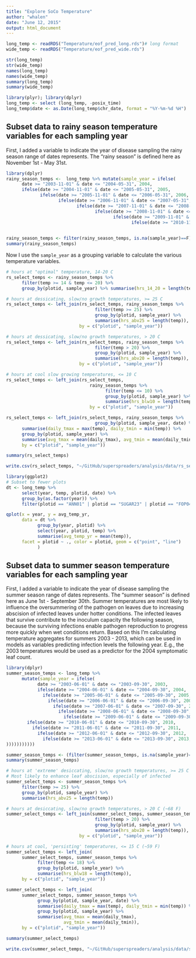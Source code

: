```yaml
---
title: "Explore SoCo Temperature"
author: "whalen"
date: "June 12, 2015"
output: html_document
---
```


```r
long_temp <- readRDS("Temperature/eof_pred_long.rds")# long format
wide_temp <- readRDS("Temperature/eof_pred_wide.rds")
```

```r
str(long_temp)
str(wide_temp)
names(long_temp)
names(wide_temp)
summary(long_temp)
summary(wide_temp)

library(plyr); library(dplyr)
long_temp <- select (long_temp, -posix_time)
long_temp$date <- as.Date(long_temp$chr_date, format = "%Y-%m-%d %H")
```


## Subset data to rainy season temperature variables for each sampling year

First, I added a variable to indicate the year of disease sampling the rainy season range of dates represents. The "rainy season" is defined here as November 1st - May 31st.

```r
library(dplyr)
rainy_season_temps <-  long_temp %>% mutate(sample_year = ifelse(
      date >= "2003-11-01" & date <= "2004-05-31", 2004, 
      ifelse(date >= "2004-11-01" & date <= "2005-05-31", 2005,
             ifelse(date >= "2005-11-01" & date <= "2006-05-31", 2006,
                    ifelse(date >= "2006-11-01" & date <= "2007-05-31", 2007,
                           ifelse(date >= "2007-11-01" & date <= "2008-05-31", 2008,
                                  ifelse(date >= "2008-11-01" & date <= "2009-05-31", 2009,
                                         ifelse(date >= "2009-11-01" & date <= "2010-05-31", 2010,
                                                ifelse(date >= "2010-11-01" & date <= "2011-05-31", 2011, ifelse(date >= "2011-11-01" & date <= "2012-05-31", 2012,
                                                                                                           ifelse(date >= "2013-11-01" & date <= "2014-05-31", 2014, NA)))))))))))

rainy_season_temps <- filter(rainy_season_temps, is.na(sample_year)==F)
summary(rainy_season_temps)
```

Now I use the `sample_year` as a grouping variable to calculate the various temperature variables.

```r
# hours at "optimal" temperature, 14-20 C
rs_select_temps <- rainy_season_temps %>% 
      filter(temp >= 14 & temp <= 20) %>% 
      group_by(plotid, sample_year) %>% summarise(hrs_14_20 = length(temp))

# hours at dessicating, slow/no growth temperatures, >= 25 C
rs_select_temps <- left_join(rs_select_temps, rainy_season_temps %>% 
                                  filter(temp >= 25) %>%
                                  group_by(plotid, sample_year) %>%
                                  summarise(hrs_abv25 = length(temp)),
                            by = c("plotid", "sample_year"))

# hours at dessicating, slow/no growth temperatures, > 20 C
rs_select_temps <- left_join(rs_select_temps, rainy_season_temps %>% 
                                  filter(temp > 20) %>%
                                  group_by(plotid, sample_year) %>%
                                  summarise(hrs_abv20 = length(temp)),
                            by = c("plotid", "sample_year"))

# hours at cool slow growing temperatures, <= 10 C
rs_select_temps <- left_join(rs_select_temps, 
                                rainy_season_temps %>% 
                                      filter(temp <= 10) %>% 
                                      group_by(plotid, sample_year) %>%
                                      summarise(hrs_blw10 = length(temp)),
                                by = c("plotid", "sample_year"))

rs_select_temps <- left_join(rs_select_temps, rainy_season_temps %>% 
                                  group_by(plotid, sample_year, date) %>% 
      summarise(daily_tmax = max(temp), daily_tmin = min(temp)) %>% 
      group_by(plotid, sample_year) %>% 
      summarise(avg_tmax = mean(daily_tmax), avg_tmin = mean(daily_tmin)),
      by = c("plotid", "sample_year"))

summary(rs_select_temps)

write.csv(rs_select_temps, "~/GitHub/superspreaders/analysis/data/rs_select_temps.csv")
```


```r
library(ggplot2)
# Subset to fewer plots
dt <- long_temp %>%
      select(year, temp, plotid, date) %>%
      group_by(as.factor(year)) %>%
      filter(plotid == "ANN01" | plotid == "SUGAR23" | plotid == "FOP04")

qplot(x = year, y = avg_temp_yr, 
      data = dt %>% 
            group_by(year, plotid) %>%
            select(year, plotid, temp) %>% 
            summarise(avg_temp_yr = mean(temp)),
      facet = plotid ~ ., color = plotid, geom = c("point", "line")
            )
```

## Subset data to summer season temperature variables for each sampling year

First, I added a variable to indicate the year of disease sampling the summer season range of dates represents. The "summer season" is defined here as June 1st - September 30th. Summer temperatures are most likely to influence the oversummering of the pathogen on leaves due to increasing abscision of infected leaves under hotter conditions. The infected leaves that survive contribute to the inoculum capacity the following season, because the surviving infections enable pathogen reproduction to progress more quickly when wet conditions return. Based on this I'm calculating temperature aggregates for summers 2003 - 2013, which can be used in models as variables predicting infection levels the following year. E.g., the 2003 temperatures would be used as a predictor for the 2004 symptomatic leaf count.

```r
library(dplyr)
summer_season_temps <- long_temp %>% 
      mutate(sample_year = ifelse(
            date >= "2003-06-01" & date <= "2003-09-30", 2003, 
            ifelse(date >= "2004-06-01" & date <= "2004-09-30", 2004,
              ifelse(date >= "2005-06-01" & date <= "2005-09-30", 2005,
                ifelse(date >= "2006-06-01" & date <= "2006-09-30", 2006,
                  ifelse(date >= "2007-06-01" & date <= "2007-09-30", 2007,
                    ifelse(date >= "2008-06-01" & date <= "2008-09-30", 2008,
                      ifelse(date >= "2009-06-01" & date <= "2009-09-30", 2009,
        ifelse(date >= "2010-06-01" & date <= "2010-09-30", 2010, 
          ifelse(date >= "2011-06-01" & date <= "2011-09-30", 2011,
            ifelse(date >= "2012-06-01" & date <= "2012-09-30", 2012,
              ifelse(date >= "2013-06-01" & date <= "2013-09-30", 2013, NA)
)))))))))))

summer_season_temps <- (filter(summer_season_temps, is.na(sample_year)==F))
summary(summer_season_temps)
```


```r
# hours at 'extreme' desiccating, slow/no growth temperatures, >= 25 C (~77 F)
# Most likely to enhance leaf abscision, especially of infected
summer_select_temps <- summer_season_temps %>% 
      filter(temp >= 25) %>%
      group_by(plotid, sample_year) %>%
      summarise(hrs_abv25 = length(temp))

# hours at desiccating, slow/no growth temperatures, > 20 C (~68 F)
summer_select_temps <- left_join(summer_select_temps, summer_season_temps %>% 
                                  filter(temp > 20) %>%
                                  group_by(plotid, sample_year) %>%
                                  summarise(hrs_abv20 = length(temp)),
                            by = c("plotid", "sample_year"))

# hours at cool, 'persisting' temperatures, <= 15 C (~59 F)
summer_select_temps <- left_join(
      summer_select_temps, summer_season_temps %>%
            filter(temp <= 18) %>% 
            group_by(plotid, sample_year) %>%
            summarise(hrs_blw18 = length(temp)),
      by = c("plotid", "sample_year"))

summer_select_temps <- left_join(
      summer_select_temps, summer_season_temps %>% 
            group_by(plotid, sample_year, date) %>% 
            summarise(daily_tmax = max(temp), daily_tmin = min(temp)) %>%
            group_by(plotid, sample_year) %>% 
            summarise(avg_tmax = mean(daily_tmax), 
                      avg_tmin = mean(daily_tmin)),
      by = c("plotid", "sample_year"))

summary(summer_select_temps)

write.csv(summer_select_temps, "~/GitHub/superspreaders/analysis/data/summer_select_temps.csv")
```

